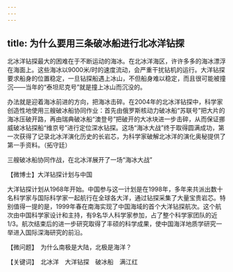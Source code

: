 ```yaml
---
---
---
```

title: 为什么要用三条破冰船进行北冰洋钻探
---




北冰洋钻探最大的困难在于不断运动的海冰。在北冰洋海区，许许多多的海冰漂浮在海面上。这些海冰以9000米/时的速度流动，会严重干扰钻机的运行。大洋钻探要求船身的位置稳定，一旦钻探船遇上冰山，不但船身难以稳定，而且很可能被撞沉——当年的“泰坦尼克号”就是撞上冰山而沉没的。

办法就是迎着海冰前进的方向，把海冰击碎。在2004年的北冰洋钻探中，科学家创造性地使用三艘破冰船协同作业：首先由俄罗斯核动力破冰船“苏联号”把大片的海冰压破开路，再由瑞典破冰船“澳登号”把破开的大冰块进一步击碎，从而保证挪威破冰钻探船“维京号”进行定位深水钻探。这场“海冰大战”终于取得圆满成功，第一次获得了记录北冰洋演化历史的长岩芯，为科学家破解北冰洋的演化奥秘提供了第一手资料。（拓守廷）

三艘破冰船协同作战，在北冰洋展开了一场“海冰大战”





【微博士】大洋钻探计划与中国

大洋钻探计划从1968年开始。中国参与这一计划是在1998年，多年来共派出数十名科学家与国际科学家一起航行在全球各大洋，通过钻探采集了大量宝贵岩芯。特别值得一提的是，1999年春在南海实现了中国海域的首个大洋钻探航次。这个航次由中国科学家设计和主持，有9名华人科学家参加，占了整个科学家团队的近1/3。航次结束后的进一步研究取得了丰硕的科学成果，使中国海洋地质学研究一举进入国际深海研究的前沿。

【微问题】　为什么南极是大陆，北极是海洋？

【关键词】　北冰洋　大洋钻探　破冰船　满江红